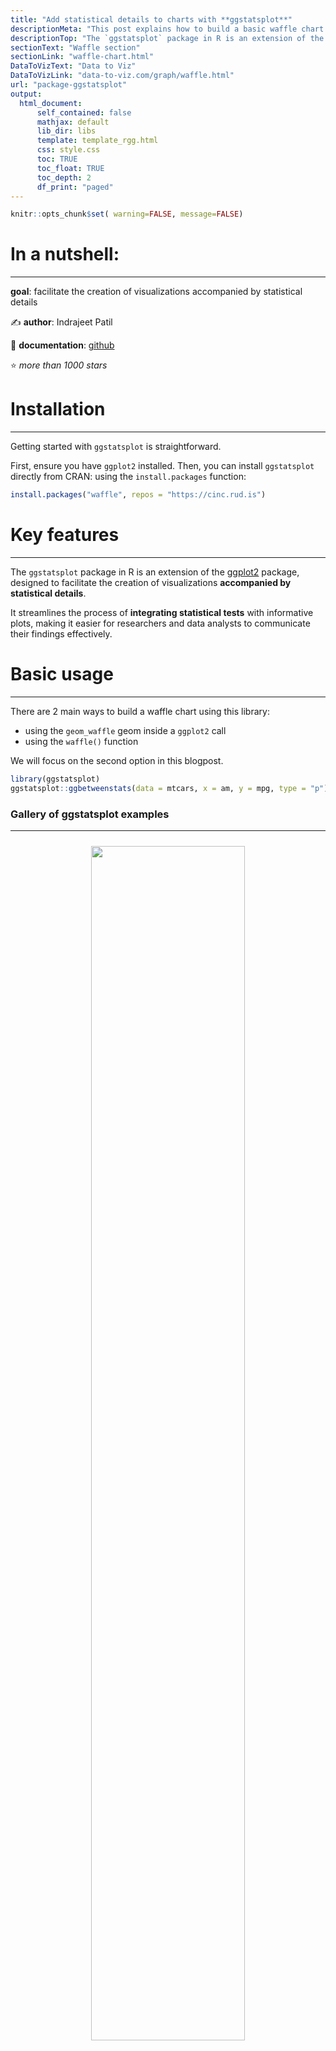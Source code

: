 ```yaml
---
title: "Add statistical details to charts with **ggstatsplot**"
descriptionMeta: "This post explains how to build a basic waffle chart with R and the waffle package. It provides several reproducible examples with explanation and R code."
descriptionTop: "The `ggstatsplot` package in R is an extension of the [ggplot2](https://r-graph-gallery.com/ggplot2-package.html) package, designed to facilitate the creation of visualizations **accompanied by statistical details**."
sectionText: "Waffle section"
sectionLink: "waffle-chart.html"
DataToVizText: "Data to Viz"
DataToVizLink: "data-to-viz.com/graph/waffle.html"
url: "package-ggstatsplot"
output:
  html_document:
      self_contained: false    
      mathjax: default
      lib_dir: libs
      template: template_rgg.html
      css: style.css
      toc: TRUE
      toc_float: TRUE
      toc_depth: 2
      df_print: "paged"
---
```



```r
knitr::opts_chunk$set( warning=FALSE, message=FALSE)
```

<div class="container">


# In a nutshell:
***

**goal**: facilitate the creation of visualizations accompanied by statistical details

✍️ **author**: Indrajeet Patil

📘 **documentation**: [github](https://indrajeetpatil.github.io/ggstatsplot/)

⭐️ *more than 1000 stars*



# Installation
***
Getting started with `ggstatsplot` is straightforward. 

First, ensure you have `ggplot2` installed. Then, you can install `ggstatsplot` directly from CRAN: using the `install.packages` function:

```r
install.packages("waffle", repos = "https://cinc.rud.is")
```


# Key features
***

The `ggstatsplot` package in R is an extension of the [ggplot2](https://r-graph-gallery.com/ggplot2-package.html) package, designed to facilitate the creation of visualizations **accompanied by statistical details**. 

It streamlines the process of **integrating statistical tests** with informative plots, making it easier for researchers and data analysts to communicate their findings effectively.


# Basic usage 
***

There are 2 main ways to build a waffle chart using this library:

- using the `geom_waffle` geom inside a `ggplot2` call
- using the `waffle()` function

We will focus on the second option in this blogpost.

```r
library(ggstatsplot)
ggstatsplot::ggbetweenstats(data = mtcars, x = am, y = mpg, type = "p")
```

### Gallery of ggstatsplot examples
***

<section class="bg" id="portfolio" style="padding-top: 10px"> <div class="container"> <center><img src="img/other/boxplot_explanation.png" width="70%"></img></center> <center><p><i>Anatomy of a boxplot - <a href="https://www.data-to-viz.com/caveat/boxplot.html">Explanation</a> - <a href="https://www.leansigmacorporation.com/box-plot-with-minitab/">Image source</a></i></p></center> <br><br><div class="mySeryTitle">Warning</div><hr> <p><a href="https://www.data-to-viz.com/caveat/boxplot.html">Boxplot</a> is probably the most commonly used chart type to compare distribution of several groups. However, you should keep in mind that data <u>distribution is hidden</u> behind each box. For instance, a normal distribution could look exactly the same as a bimodal distribution. Please read <a href="https://www.data-to-viz.com/caveat/boxplot.html">more explanation</a> on this matter, and consider a <a href="violin.html">violin plot</a> or a <a href="ridgeline-plot.html">ridgline chart</a> instead.</p><div id="portfolio-items" class="row"> <div class="col-md-4 col-sm-6 portfolio-item"> <a class="portfolio-link" href="89-box-and-scatter-plot-with-ggplot2.html"> <div class="portfolio-hover"> <div class="portfolio-hover-content"> <p>Basic boxplot</p><hr> <p class="explanation_portfolio">The basic boxplot hides information: how does the underlying distribution look like? What are the category sample sizes?</p></div></div><img class="img-fluid imgOfPortfolio" src="img/graph/89-box-and-scatter-plot-with-ggplot22.png" alt=""> </a> </div><div class="col-md-4 col-sm-6 portfolio-item"> <a class="portfolio-link" href="89-box-and-scatter-plot-with-ggplot2.html"> <div class="portfolio-hover"> <div class="portfolio-hover-content"> <p>Add individual observation</p><hr> <p class="explanation_portfolio">See how low group C sample size actually is?</p></div></div><img class="img-fluid imgOfPortfolio" src="img/graph/89-box-and-scatter-plot-with-ggplot2.png" alt=""> </a> </div><div class="col-md-4 col-sm-6 portfolio-item"> <a class="portfolio-link" href="89-box-and-scatter-plot-with-ggplot2.html"> <div class="portfolio-hover"> <div class="portfolio-hover-content"> <p>Violin plot</p><hr> <p class="explanation_portfolio">See group B? It would be a shame to miss out this bimodal distribution.</p></div></div><img class="img-fluid imgOfPortfolio" src="img/graph/89-box-and-scatter-plot-with-ggplot23.png" alt=""> </a> </div></div></div></section/>



<!-- Close container -->
</div>




```r
htmltools::includeHTML("htmlChunkRelatedCorrelation.html")
```





